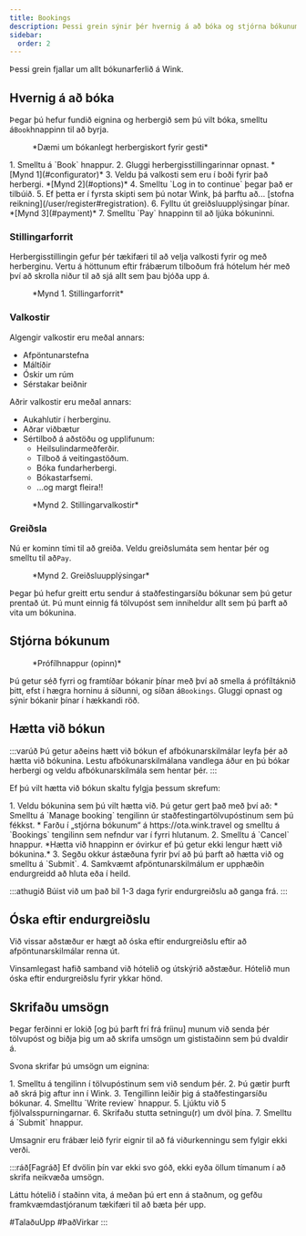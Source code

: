 ```yaml
---
title: Bookings
description: Þessi grein sýnir þér hvernig á að bóka og stjórna bókunum þínum á Wink.
sidebar:
  order: 2
---
```


Þessi grein fjallar um allt bókunarferlið á Wink.

## Hvernig á að bóka

Þegar þú hefur fundið eignina og herbergið sem þú vilt bóka, smelltu á`Book`hnappinn til að byrja.

<figure>
  <CloudinaryImage width="350" height="819" resize="scale" quality="best" alt="Bókanlegt herbergiskort fyrir gesti" src="academy/guest-room-card" errorImage="noimage_opaque_nyrtl0.png" />

  <figcaption>*Dæmi um bókanlegt herbergiskort fyrir gesti*</figcaption>
</figure>


<Steps>
  1. Smelltu á `Book` hnappur.
  2. Gluggi herbergisstillingarinnar opnast. *[Mynd 1](#configurator)*
  3. Veldu þá valkosti sem eru í boði fyrir það herbergi. *[Mynd 2](#options)*
  4. Smelltu `Log in to continue` þegar það er tilbúið.
  5. Ef þetta er í fyrsta skipti sem þú notar Wink, þá þarftu að... [stofna reikning](/user/register#registration).
  6. Fylltu út greiðsluupplýsingar þínar. *[Mynd 3](#payment)*
  7. Smelltu `Pay` hnappinn til að ljúka bókuninni.
</Steps>


### Stillingarforrit

Herbergisstillingin gefur þér tækifæri til að velja valkosti fyrir og með herberginu. Vertu á höttunum eftir frábærum tilboðum frá hótelum hér með því að skrolla niður til að sjá allt sem þau bjóða upp á.

<figure>
  <CloudinaryImage width="700" height="1176" resize="scale" quality="best" alt="Herbergisstillingarforrit" src="academy/room-configurator-1" errorImage="noimage_opaque_nyrtl0.png" />

  <figcaption>*Mynd 1. Stillingarforrit*</figcaption>
</figure>


### Valkostir

Algengir valkostir eru meðal annars:

* Afpöntunarstefna
* Máltíðir
* Óskir um rúm
* Sérstakar beiðnir

Aðrir valkostir eru meðal annars:

* Aukahlutir í herberginu.
* Aðrar viðbætur
* Sértilboð á aðstöðu og upplifunum:
  * Heilsulindarmeðferðir.
  * Tilboð á veitingastöðum.
  * Bóka fundarherbergi.
  * Bókastarfsemi.
  * ...og margt fleira!!

<figure>
  <CloudinaryImage width="700" height="1176" resize="scale" quality="best" alt="Herbergisstillingarforrit" src="academy/room-configurator-2" errorImage="noimage_opaque_nyrtl0.png" />

  <figcaption>*Mynd 2. Stillingarvalkostir*</figcaption>
</figure>


### Greiðsla

Nú er kominn tími til að greiða. Veldu greiðslumáta sem hentar þér og smelltu til að`Pay`.

<figure>
  <CloudinaryImage width="700" height="1141" resize="scale" quality="best" alt="Greiðsluupplýsingar" src="academy/payment-modal" errorImage="noimage_opaque_nyrtl0.png" />

  <figcaption>*Mynd 2. Greiðsluupplýsingar*</figcaption>
</figure>


Þegar þú hefur greitt ertu sendur á staðfestingarsíðu bókunar sem þú getur prentað út.
Þú munt einnig fá tölvupóst sem inniheldur allt sem þú þarft að vita um bókunina.

## Stjórna bókunum

<figure>
  <CloudinaryImage width="350" height="404" resize="scale" quality="best" alt="Reikningshnappur þegar staðfest er" src="academy/account-button-auth-open" errorImage="noimage_opaque_nyrtl0.png" />

  <figcaption>*Prófílhnappur (opinn)*</figcaption>
</figure>


Þú getur séð fyrri og framtíðar bókanir þínar með því að smella á prófíltáknið þitt, efst í hægra horninu á síðunni, og síðan á`Bookings`.
Gluggi opnast og sýnir bókanir þínar í hækkandi röð.

## Hætta við bókun

:::varúð
Þú getur aðeins hætt við bókun ef afbókunarskilmálar leyfa þér að hætta við bókunina. Lestu afbókunarskilmálana vandlega áður en þú bókar herbergi og veldu afbókunarskilmála sem hentar þér.
:::

Ef þú vilt hætta við bókun skaltu fylgja þessum skrefum:

<Steps>
  1. Veldu bókunina sem þú vilt hætta við. Þú getur gert það með því að:
     * Smelltu á `Manage booking` tengilinn úr staðfestingartölvupóstinum sem þú fékkst.
     * Farðu í „stjórna bókunum“ á https://ota.wink.travel og smelltu á `Bookings` tengilinn sem nefndur var í fyrri hlutanum.
  2. Smelltu á `Cancel` hnappur. *Hætta við hnappinn er óvirkur ef þú getur ekki lengur hætt við bókunina.*
  3. Segðu okkur ástæðuna fyrir því að þú þarft að hætta við og smelltu á `Submit`.
  4. Samkvæmt afpöntunarskilmálum er upphæðin endurgreidd að hluta eða í heild.
</Steps>


:::athugið
Búist við um það bil 1-3 daga fyrir endurgreiðslu að ganga frá.
:::

## Óska eftir endurgreiðslu

Við vissar aðstæður er hægt að óska ​​eftir endurgreiðslu eftir að afpöntunarskilmálar renna út.

Vinsamlegast hafið samband við hótelið og útskýrið aðstæður. Hótelið mun óska ​​eftir endurgreiðslu fyrir ykkar hönd.

## Skrifaðu umsögn

Þegar ferðinni er lokið \[og þú þarft frí frá fríinu] munum við senda þér tölvupóst og biðja þig um að skrifa umsögn um gististaðinn sem þú dvaldir á.

Svona skrifar þú umsögn um eignina:

<Steps>
  1. Smelltu á tengilinn í tölvupóstinum sem við sendum þér.
  2. Þú gætir þurft að skrá þig aftur inn í Wink.
  3. Tengillinn leiðir þig á staðfestingarsíðu bókunar.
  4. Smelltu `Write review` hnappur.
  5. Ljúktu við 5 fjölvalsspurningarnar.
  6. Skrifaðu stutta setningu(r) um dvöl þína.
  7. Smelltu á `Submit` hnappur.
</Steps>


Umsagnir eru frábær leið fyrir eignir til að fá viðurkenningu sem fylgir ekki verði.

:::ráð\[Fagráð]
Ef dvölin þín var ekki svo góð, ekki eyða öllum tímanum í að skrifa neikvæða umsögn.

Láttu hótelið í staðinn vita, á meðan þú ert enn á staðnum, og gefðu framkvæmdastjóranum tækifæri til að bæta þér upp.

\#TalaðuUpp #ÞaðVirkar
:::

